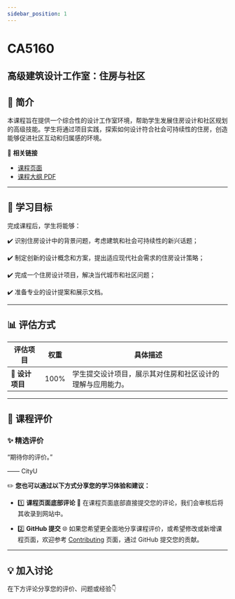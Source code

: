 ```yaml
---
sidebar_position: 1
---
```


# CA5160
## 高级建筑设计工作室：住房与社区

## **📘 简介**
本课程旨在提供一个综合性的设计工作室环境，帮助学生发展住房设计和社区规划的高级技能。学生将通过项目实践，探索如何设计符合社会可持续性的住房，创造能够促进社区互动和归属感的环境。

🔗 **相关链接**
- [课程页面](https://www.cityu.edu.hk/catalogue/pg/202425/course/CA5160.htm)
- [课程大纲 PDF](https://www.cityu.edu.hk/catalogue/pg/202425/course/CA5160.pdf)

---

## **🎯 学习目标**

完成课程后，学生将能够：

✔️ 识别住房设计中的背景问题，考虑建筑和社会可持续性的新兴话题；

✔️ 制定创新的设计概念和方案，提出适应现代社会需求的住房设计策略；

✔️ 完成一个住房设计项目，解决当代城市和社区问题；

✔️ 准备专业的设计提案和展示文档。

---

## **📊 评估方式**

| **评估项目**          | **权重** | **具体描述**                                                                                       |
|----------------------|---------|---------------------------------------------------------------------------------------------------|
| **📝 设计项目**       | 100%    | 学生提交设计项目，展示其对住房和社区设计的理解与应用能力。                                       |

---

## **💬 课程评价**

### ✨ **精选评价**
<div className={commentStyles.commentBox}>
    <p className={commentStyles.commentText}>
        “期待你的评价。”
    </p>
    <p className={commentStyles.commentAuthor}>—— CityU</p>
</div>

✏️ **您也可以通过以下方式分享您的学习体验和建议：**

- 1️⃣ **课程页面底部评论**
💬 在课程页面底部直接提交您的评论，我们会审核后将其收录到网站中。

- 2️⃣ **GitHub 提交**
🌐 如果您希望更全面地分享课程评价，或希望修改或新增课程页面，欢迎参考 [Contributing](https://penjc.github.io/cityU-navigator/contributing) 页面，通过 GitHub 提交您的贡献。

---

## **💡 加入讨论**

在下方评论分享您的评价、问题或经验👇
<Utterances />
